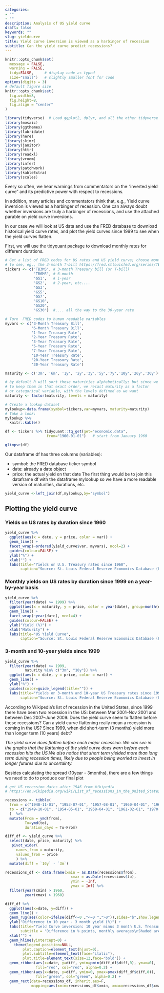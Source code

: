 ```yaml
---
categories:
- ""
- ""
description: Analysis of US yield curve
draft: false
keywords: ""
slug: yieldcurve
title: Yield curve inversion is viewed as a harbinger of recession
subtitle: Can the yield curve predict recessions?
---
```


```r
knitr::opts_chunk$set(
  message = FALSE, 
  warning = FALSE, 
  tidy=FALSE,     # display code as typed
  size="small")   # slightly smaller font for code
options(digits = 3)
# default figure size
knitr::opts_chunk$set(
  fig.width=8, 
  fig.height=8,
  fig.align = "center"
)
```

```r
library(tidyverse)  # Load ggplot2, dplyr, and all the other tidyverse packages
library(mosaic)
library(ggthemes)
library(lubridate)
library(here)
library(skimr)
library(janitor)
library(httr)
library(readxl)
library(vroom)
library(infer)
library(patchwork)
library(kableExtra)
library(scales)
```

Every so often, we hear warnings from commentators on the “inverted yield curve” and its predictive power with respect to recessions. 

In addition, many articles and commentators think that, e.g., Yield curve inversion is viewed as a harbinger of recession. One can always doubt whether inversions are truly a harbinger of recessions, and use the attached parable on yield curve inversions.

In our case we will look at US data and use the FRED database to download historical yield curve rates, and plot the yield curves since 1999 to see when the yield curves flatten. 

First, we will use the tidyquant package to download monthly rates for different durations.
```r
# Get a list of FRED codes for US rates and US yield curve; choose monthly frequency
# to see, eg., the 3-month T-bill https://fred.stlouisfed.org/series/TB3MS
tickers <- c('TB3MS', # 3-month Treasury bill (or T-bill)
             'TB6MS', # 6-month
             'GS1',   # 1-year
             'GS2',   # 2-year, etc....
             'GS3',
             'GS5',
             'GS7',
             'GS10',
             'GS20',
             'GS30')  #.... all the way to the 30-year rate

# Turn  FRED codes to human readable variables
myvars <- c('3-Month Treasury Bill',
            '6-Month Treasury Bill',
            '1-Year Treasury Rate',
            '2-Year Treasury Rate',
            '3-Year Treasury Rate',
            '5-Year Treasury Rate',
            '7-Year Treasury Rate',
            '10-Year Treasury Rate',
            '20-Year Treasury Rate',
            '30-Year Treasury Rate')

maturity <- c('3m', '6m', '1y', '2y','3y','5y','7y','10y','20y','30y')

# by default R will sort these maturities alphabetically; but since we want
# to keep them in that exact order, we recast maturity as a factor 
# or categorical variable, with the levels defined as we want
maturity <- factor(maturity, levels = maturity)

# Create a lookup dataset
mylookup<-data.frame(symbol=tickers,var=myvars, maturity=maturity)
# Take a look:
mylookup %>% 
  knitr::kable()
```

```r
df <- tickers %>% tidyquant::tq_get(get="economic.data", 
                   from="1960-01-01")   # start from January 1960

glimpse(df)
```

Our dataframe df has three columns (variables):

* symbol: the FRED database ticker symbol
* date: already a date object
* price: the actual yield on that date
The first thing would be to join this dataframe df with the dataframe mylookup so we have a more readable version of maturities, durations, etc.

```r
yield_curve <-left_join(df,mylookup,by="symbol") 
```

## Plotting the yield curve

### Yields on US rates by duration since 1960

```r
yield_curve %>%  
  ggplot(aes(x = date, y = price, color = var)) +
  geom_line() +
  facet_wrap(~ordered(yield_curve$var, myvars), ncol=2) +
  guides(colour=FALSE) +
  ylab("%") +
  xlab("") +
  labs(title="Yields on U.S. Treasury rates since 1960",
       caption="Source: St. Louis Federal Reserve Economics Database (FRED)")
```


### Monthly yields on US rates by duration since 1999 on a year-by-year basis

```r
yield_curve %>% 
  filter(year(date) >= 1999) %>% 
  ggplot(aes(x = maturity, y = price, color = year(date), group=month(date))) +
  geom_line() +
  facet_wrap(~year(date), ncol=4) +
  guides(colour=FALSE) +
  ylab("Yield (%)") +
  xlab("Maturity") +
  labs(title="US Yield Curve",
       caption="Source: St. Louis Federal Reserve Economics Database (FRED)")
```


### 3-month and 10-year yields since 1999

```r
yield_curve %>% 
  filter(year(date) >= 1999,
         maturity %in% c("3m", "10y")) %>% 
  ggplot(aes(x = date, y = price, color = var)) +
  geom_line() +
  ylab("%") +
  guides(color=guide_legend(title="")) +
  labs(title="Yields on 3-month and 10-year US Treasury rates since 1999",
       caption="Source: St. Louis Federal Reserve Economics Database (FRED)")
```

According to Wikipedia’s list of recession in the United States, since 1999 there have been two recession in the US: between Mar 2001–Nov 2001 and between Dec 2007–June 2009. Does the yield curve seem to flatten before these recessions? Can a yield curve flattening really mean a recession is coming in the US? Since 1999, when did short-term (3 months) yield more than longer term (10 years) debt?

*The yield curve does flatten before each major recession. We can see in the graphs that the flattening of the yield curve does warn before each recession hits the US.We also notice that short term yielded more than long term during recession times, likely due to people being worried to invest in longer futures due to uncertainty.*

Besides calculating the spread (10year - 3months), there are a few things we need to do to produce our final plot

```r
# get US recession dates after 1946 from Wikipedia 
# https://en.wikipedia.org/wiki/List_of_recessions_in_the_United_States

recessions <- tibble(
  from = c("1948-11-01", "1953-07-01", "1957-08-01", "1960-04-01", "1969-12-01", "1973-11-01", "1980-01-01","1981-07-01", "1990-07-01", "2001-03-01", "2007-12-01"),  
  to = c("1949-10-01", "1954-05-01", "1958-04-01", "1961-02-01", "1970-11-01", "1975-03-01", "1980-07-01", "1982-11-01", "1991-03-01", "2001-11-01", "2009-06-01") 
  )  %>% 
  mutate(From = ymd(from), 
         To=ymd(to),
         duration_days = To-From)
```

```r
diff_df <- yield_curve %>%
  select(date, price, maturity) %>% 
   pivot_wider(
     names_from = maturity,
     values_from = price
     ) %>% 
  mutate(diff = `10y` - `3m`)

recessions_df <- data.frame(xmin = as.Date(recessions$from),
                              xmax = as.Date(recessions$to),
                              ymin = -Inf,
                              ymax = Inf) %>% 
  filter(year(xmin) > 1960, 
         year(xmax) > 1960)

diff_df %>% 
  ggplot(aes(x=date, y=diff)) +
  geom_line() +
  geom_rug(aes(color=ifelse(diff<=0 ,"<=0 ",">0")),sides="b",show.legend = FALSE) +
  ylab("Difference in 10 year - 3 month yield (%)") + 
  labs(title="Yield Curve inversion: 10 year minus 3 month U.S. Treasury rates",
       subtitle = "Difference in % points, monthly averages\nShaded ares correspond to recessions.") +
  xlab("") +
  geom_hline(yintercept=0) +
    theme(legend.position=NULL,
        plot.caption=element_text(hjust=0),
        plot.subtitle=element_text(face="italic"),
        plot.title=element_text(size=12,face="bold")) +
  geom_ribbon(aes(x=date, y=diff, ymin=pmin(diff_df$diff,0), ymax=0), 
              fill="red", col="red", alpha=0.2) +
  geom_ribbon(aes(x=date, y=diff, ymin=0, ymax=pmax(diff_df$diff,0)), 
              fill="green", col="green", alpha=0.2) +
  geom_rect(data=recessions_df, inherit.aes=F,
            mapping=aes(xmin=recessions_df$xmin, xmax=recessions_df$xmax, ymin=recessions_df$ymin, ymax=recessions_df$ymax), color='grey', alpha=0.2)
```


